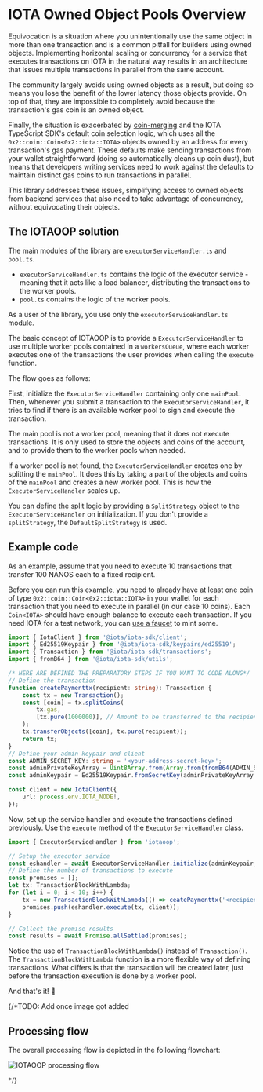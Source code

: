 
# IOTA Owned Object Pools Overview

<Beta/>

Equivocation is a situation where you unintentionally use the same object in more than one
transaction and is a common pitfall for builders using owned objects. Implementing horizontal
scaling or concurrency for a service that executes transactions on IOTA in the natural way results in
an architecture that issues multiple transactions in parallel from the same account.

The community largely avoids using owned objects as a result, but doing so means you lose the
benefit of the lower latency those objects provide. On top of that, they are impossible to
completely avoid because the transaction's gas coin is an owned object.

Finally, the situation is exacerbated by
[coin-merging](../../../../developer/iota-101/transactions/ptb/optimizing-gas-with-coin-merging.mdx) and the IOTA TypeScript SDK's
default coin selection logic, which uses all the `0x2::coin::Coin<0x2::iota::IOTA>` objects owned by
an address for every transaction's gas payment. These defaults make sending transactions from your
wallet straightforward (doing so automatically cleans up coin dust), but means that developers
writing services need to work against the defaults to maintain distinct gas coins to run
transactions in parallel.

This library addresses these issues, simplifying access to owned objects from backend services that
also need to take advantage of concurrency, without equivocating their objects.

## The IOTAOOP solution

The main modules of the library are `executorServiceHandler.ts` and `pool.ts`.

-   `executorServiceHandler.ts` contains the logic of the executor service - meaning that it acts
    like a load balancer, distributing the transactions to the worker pools.
-   `pool.ts` contains the logic of the worker pools.

As a user of the library, you use only the `executorServiceHandler.ts` module.

The basic concept of IOTAOOP is to provide a `ExecutorServiceHandler` to use multiple worker pools
contained in a `workersQueue`, where each worker executes one of the transactions the user provides
when calling the `execute` function.

The flow goes as follows:

First, initialize the `ExecutorServiceHandler` containing only one `mainPool`. Then, whenever you
submit a transaction to the `ExecutorServiceHandler`, it tries to find if there is an available
worker pool to sign and execute the transaction.

The main pool is not a worker pool, meaning that it does not execute transactions. It is only used
to store the objects and coins of the account, and to provide them to the worker pools when needed.

If a worker pool is not found, the `ExecutorServiceHandler` creates one by splitting the `mainPool`.
It does this by taking a part of the objects and coins of the `mainPool` and creates a new worker
pool. This is how the `ExecutorServiceHandler` scales up.

You can define the split logic by providing a `SplitStrategy` object to the `ExecutorServiceHandler`
on initialization. If you don't provide a `splitStrategy`, the `DefaultSplitStrategy` is used.

## Example code

As an example, assume that you need to execute 10 transactions that transfer 100 NANOS each to a
fixed recipient.

Before you can run this example, you need to already have at least one coin of type
`0x2::coin::Coin<0x2::iota::IOTA>` in your wallet for each transaction that you need to execute in
parallel (in our case 10 coins). Each `Coin<IOTA>` should have enough balance to execute each
transaction. If you need IOTA for a test network, you can
[use a faucet](../../../../developer/getting-started/get-coins.mdx) to mint some.

```ts
import { IotaClient } from '@iota/iota-sdk/client';
import { Ed25519Keypair } from '@iota/iota-sdk/keypairs/ed25519';
import { Transaction } from '@iota/iota-sdk/transactions';
import { fromB64 } from '@iota/iota-sdk/utils';

/* HERE ARE DEFINED THE PREPARATORY STEPS IF YOU WANT TO CODE ALONG*/
// Define the transaction
function createPaymenttx(recipient: string): Transaction {
    const tx = new Transaction();
    const [coin] = tx.splitCoins(
        tx.gas,
        [tx.pure(1000000)], // Amount to be transferred to the recipient
    );
    tx.transferObjects([coin], tx.pure(recipient));
    return tx;
}
// Define your admin keypair and client
const ADMIN_SECRET_KEY: string = '<your-address-secret-key>';
const adminPrivateKeyArray = Uint8Array.from(Array.from(fromB64(ADMIN_SECRET_KEY)));
const adminKeypair = Ed25519Keypair.fromSecretKey(adminPrivateKeyArray.slice(1));

const client = new IotaClient({
    url: process.env.IOTA_NODE!,
});
```

Now, set up the service handler and execute the transactions defined previously. Use the `execute`
method of the `ExecutorServiceHandler` class.

```ts
import { ExecutorServiceHandler } from 'iotaoop';

// Setup the executor service
const eshandler = await ExecutorServiceHandler.initialize(adminKeypair, client);
// Define the number of transactions to execute
const promises = [];
let tx: TransactionBlockWithLambda;
for (let i = 0; i < 10; i++) {
    tx = new TransactionBlockWithLambda(() => ceatePaymenttx('<recipient-address>'));
    promises.push(eshandler.execute(tx, client));
}

// Collect the promise results
const results = await Promise.allSettled(promises);
```

Notice the use of `TransactionBlockWithLambda()` instead of `Transaction()`. The
`TransactionBlockWithLambda` function is a more flexible way of defining transactions. What differs
is that the transaction will be created later, just before the transaction execution is done by a
worker pool.

And that's it! 🚀

{/*TODO: Add once image got added
## Processing flow

The overall processing flow is depicted in the following flowchart:

![IOTAOOP processing flow](/iota-exec-handler-flowchart.png)

*/}

